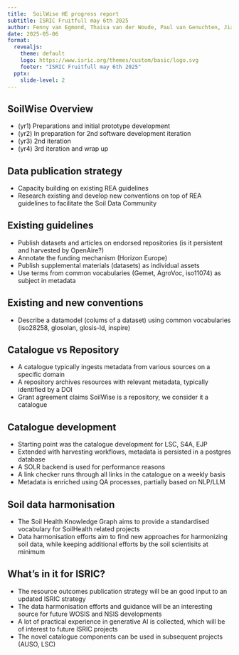 ```yaml
---
title:  SoilWise HE progress report
subtitle: ISRIC Fruitfull may 6th 2025
author: Fenny van Egmond, Thaisa van der Woude, Paul van Genuchten, Jiarong Li
date: 2025-05-06
format:
  revealjs: 
    theme: default
    logo: https://www.isric.org/themes/custom/basic/logo.svg
    footer: "ISRIC Fruitfull may 6th 2025"
  pptx:
    slide-level: 2
---
```




## SoilWise Overview

- (yr1) Preparations and initial prototype development
- (yr2) In preparation for 2nd software development iteration
- (yr3) 2nd iteration
- (yr4) 3rd iteration and wrap up

## Data publication strategy

- Capacity building on existing REA guidelines
- Research existing and develop new conventions on top of REA guidelines to facilitate the Soil Data Community

## Existing guidelines

- Publish datasets and articles on endorsed repositories (is it persistent and harvested by OpenAire?)
- Annotate the funding mechanism (Horizon Europe)
- Publish supplemental materials (datasets) as individual assets
- Use terms from common vocabularies (Gemet, AgroVoc, iso11074) as subject in metadata

## Existing and new conventions

- Describe a datamodel (colums of a dataset) using common vocabularies (iso28258, glosolan, glosis-ld, inspire)

## Catalogue vs Repository

- A catalogue typically ingests metadata from various sources on a specific domain
- A repository archives resources with relevant metadata, typically identified by a DOI
- Grant agreement claims SoilWise is a repository, we consider it a catalogue

## Catalogue development

- Starting point was the catalogue development for LSC, S4A, EJP
- Extended with harvesting workflows, metadata is persisted in a postgres database
- A SOLR backend is used for performance reasons
- A link checker runs through all links in the catalogue on a weekly basis
- Metadata is enriched using QA processes, partially based on NLP/LLM

## Soil data harmonisation

- The Soil Health Knowledge Graph aims to provide a standardised vocabulary for SoilHealth related projects
- Data harmonisation efforts aim to find new approaches for harmonizing soil data, while keeping additional efforts by the soil scientisits at minimum 

## What's in it for ISRIC?

- The resource outcomes publication strategy will be an good input to an updated ISRIC strategy
- The data harmonisation efforts and guidance will be an interesting source for future WOSIS and NSIS developments
- A lot of practical experience in generative AI is collected, which will be of interest to future ISRIC projects
- The novel catalogue components can be used in subsequent projects (AUSO, LSC)
